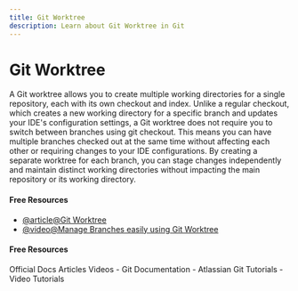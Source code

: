 ```yaml
---
title: Git Worktree
description: Learn about Git Worktree in Git
---
```


# Git Worktree

A Git worktree allows you to create multiple working directories for a single repository, each with its own checkout and index. Unlike a regular checkout, which creates a new working directory for a specific branch and updates your IDE's configuration settings, a Git worktree does not require you to switch between branches using git checkout. This means you can have multiple branches checked out at the same time without affecting each other or requiring changes to your IDE configurations. By creating a separate worktree for each branch, you can stage changes independently and maintain distinct working directories without impacting the main repository or its working directory.

#### Free Resources

- [@article@Git Worktree](https://www.gitkraken.com/learn/git/git-worktree)
- [@video@Manage Branches easily using Git Worktree](https://www.youtube.com/watch?v=cRunWRC8ye0)

#### Free Resources

<Tabs defaultValue="official">
<TabsList>
<TabsTrigger value="official">Official Docs</TabsTrigger>
<TabsTrigger value="article">Articles</TabsTrigger>
<TabsTrigger value="video">Videos</TabsTrigger>
</TabsList>

<TabsContent value="official">
- <Link href="https://git-scm.com/docs">Git Documentation</Link>
</TabsContent>
<TabsContent value="article">
- <Link href="https://www.atlassian.com/git/tutorials">Atlassian Git Tutorials</Link>
</TabsContent>
<TabsContent value="video">
- <Link href="https://www.youtube.com/results?search_query=git+git-worktree+tutorial">Video Tutorials</Link>
</TabsContent>
</Tabs>

<Outlet path="3-git-branching/basics/git-worktree" />
